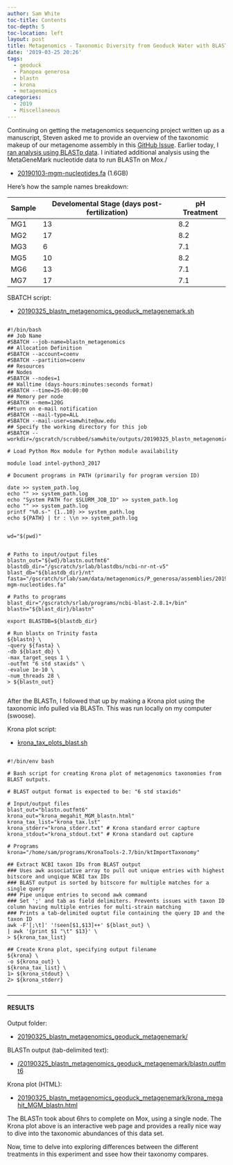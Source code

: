 ```yaml
---
author: Sam White
toc-title: Contents
toc-depth: 5
toc-location: left
layout: post
title: Metagenomics - Taxonomic Diversity from Geoduck Water with BLASTn and Krona Plots
date: '2019-03-25 20:26'
tags:
  - geoduck
  - Panopea generosa
  - blastn
  - krona
  - metagenomics
categories:
  - 2019
  - Miscellaneous
---
```

Continuing on getting the metagenomics sequencing project written up as a manuscript, Steven asked me to provide an overview of the taxonomic makeup of our metagenome assembly in this [GitHub Issue](https://github.com/RobertsLab/resources/issues/547). Earlier today, I [ran analysis using BLASTp data](https://robertslab.github.io/sams-notebook/posts/2019/2019-03-25-Metagenomics---Taxonomic-Diversity-from-Geoduck-Water-with-BLASTp-and-Krona-plots/). I initiated additional analysis using the MetaGeneMark nucleotide data to run BLASTn on Mox./

- [20190103-mgm-nucleotides.fa](http://gannet.fish.washington.edu/Atumefaciens/20190103_metagenomics_geo_metagenemark/20190103-mgm-nucleotides.fa) (1.6GB)

Here's how the sample names breakdown:

| Sample | Develomental Stage (days post-fertilization) | pH Treatment |
|--------|-------------------------|--------------|
| MG1    | 13                      | 8.2          |
| MG2    | 17                      | 8.2          |
| MG3    | 6                       | 7.1          |
| MG5    | 10                      | 8.2          |
| MG6    | 13                      | 7.1          |
| MG7    | 17                      | 7.1          |

SBATCH script:

- [20190325_blastn_metagenomics_geoduck_metagenemark.sh](https://github.com/RobertsLab/sams-notebook/blob/master/sbatch_scripts/20190325_blastn_metagenomics_geoduck_metagenemark.sh)

<pre><code>
#!/bin/bash
## Job Name
#SBATCH --job-name=blastn_metagenomics
## Allocation Definition
#SBATCH --account=coenv
#SBATCH --partition=coenv
## Resources
## Nodes
#SBATCH --nodes=1
## Walltime (days-hours:minutes:seconds format)
#SBATCH --time=25-00:00:00
## Memory per node
#SBATCH --mem=120G
##turn on e-mail notification
#SBATCH --mail-type=ALL
#SBATCH --mail-user=samwhite@uw.edu
## Specify the working directory for this job
#SBATCH --workdir=/gscratch/scrubbed/samwhite/outputs/20190325_blastn_metagenomics_geoduck_metagenemark

# Load Python Mox module for Python module availability

module load intel-python3_2017

# Document programs in PATH (primarily for program version ID)

date >> system_path.log
echo "" >> system_path.log
echo "System PATH for $SLURM_JOB_ID" >> system_path.log
echo "" >> system_path.log
printf "%0.s-" {1..10} >> system_path.log
echo ${PATH} | tr : \\n >> system_path.log


wd="$(pwd)"


# Paths to input/output files
blastn_out="${wd}/blastn.outfmt6"
blastdb_dir="/gscratch/srlab/blastdbs/ncbi-nr-nt-v5"
blast_db="${blastdb_dir}/nt"
fasta="/gscratch/srlab/sam/data/metagenomics/P_generosa/assemblies/20190103-mgm-nucleotides.fa"

# Paths to programs
blast_dir="/gscratch/srlab/programs/ncbi-blast-2.8.1+/bin"
blastn="${blast_dir}/blastn"

export BLASTDB=${blastdb_dir}

# Run blastx on Trinity fasta
${blastn} \
-query ${fasta} \
-db ${blast_db} \
-max_target_seqs 1 \
-outfmt "6 std staxids" \
-evalue 1e-10 \
-num_threads 28 \
> ${blastn_out}

</code></pre>


After the BLASTn, I followed that up by making a Krona plot using the taxonomic info pulled via BLASTn. This was run locally on my computer (swoose).

Krona plot script:

- [krona_tax_plots_blast.sh](http://gannet.fish.washington.edu/Atumefaciens/20190325_blastn_metagenomics_geoduck_metagenemark/krona_tax_plots_blast.sh)


<pre><code>
#!/bin/env bash

# Bash script for creating Krona plot of metagenomics taxonomies from BLAST outputs.

# BLAST output format is expected to be: "6 std staxids"

# Input/output files
blast_out="blastn.outfmt6"
krona_out="krona_megahit_MGM_blastn.html"
krona_tax_list="krona_tax.lst"
krona_stderr="krona_stderr.txt" # Krona standard error capture
krona_stdout="krona_stdout.txt" # Krona standard out capture

# Programs
krona="/home/sam/programs/KronaTools-2.7/bin/ktImportTaxonomy"

## Extract NCBI taxon IDs from BLAST output
### Uses awk associative array to pull out unique entries with highest bitscore and unqique NCBI tax IDs
### BLAST output is sorted by bitscore for multiple matches for a single query
### Pipe unique entries to second awk command
### Set ';' and tab as field delimiters. Prevents issues with taxon ID column having multiple entries for multi-strain matching
### Prints a tab-delimited ouptut file containing the query ID and the taxon ID
awk -F'[;\t]' '!seen[$1,$13]++' ${blast_out} \
| awk '{print $1 "\t" $13}' \
> ${krona_tax_list}

## Create Krona plot, specifying output filename
${krona} \
-o ${krona_out} \
${krona_tax_list} \
1> ${krona_stdout} \
2> ${krona_stderr}

</code></pre>

---

#### RESULTS

Output folder:

- [20190325_blastn_metagenomics_geoduck_metagenemark/](http://gannet.fish.washington.edu/Atumefaciens/20190325_blastn_metagenomics_geoduck_metagenemark/)

BLASTn output (tab-delimited text):

- [/20190325_blastn_metagenomics_geoduck_metagenemark/blastn.outfmt6](http://gannet.fish.washington.edu/Atumefaciens/20190325_blastn_metagenomics_geoduck_metagenemark/blastn.outfmt6)

Krona plot (HTML):

- [20190325_blastn_metagenomics_geoduck_metagenemark/krona_megahit_MGM_blastn.html](http://gannet.fish.washington.edu/Atumefaciens/20190325_blastn_metagenomics_geoduck_metagenemark/krona_megahit_MGM_blastn.html)

The BLASTn took about 6hrs to complete on Mox, using a single node. The Krona plot above is an interactive web page and provides a really nice way to dive into the taxonomic abundances of this data set.

Now, time to delve into exploring differences between the different treatments in this experiment and ssee how their taxonomy compares.
